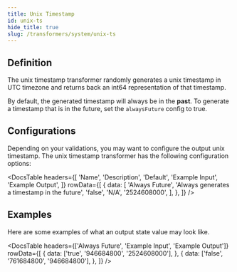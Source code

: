 ```yaml
---
title: Unix Timestamp
id: unix-ts
hide_title: true
slug: /transformers/system/unix-ts
---
```




<TransformerPageHeader
  title="Unix Timestamp"
  type="int64"
  apiRef="https://github.com/nucleuscloud/neosync/blob/main/worker/internal/benthos/transformers/unix_timestamp.go"
/>

## Definition

The unix timestamp transformer randomly generates a unix timestamp in UTC timezone and returns back an int64 representation of that timestamp.

By default, the generated timestamp will always be in the **past**. To generate a timestamp that is in the future, set the `alwaysFuture` config to true.

## Configurations

Depending on your validations, you may want to configure the output unix timestamp. The unix timestamp transformer has the following configuration options:

<DocsTable
  headers={[
    'Name',
    'Description',
    'Default',
    'Example Input',
    'Example Output',
  ]}
  rowData={[
    {
      data: [
        'Always Future',
        'Always generates a timestamp in the future',
        'false',
        'N/A',
        '2524608000',
      ],
    },
  ]}
/>

## Examples

Here are some examples of what an output state value may look like.

<DocsTable
  headers={['Always Future', 'Example Input', 'Example Output']}
  rowData={[
    {
      data: ['true', '946684800', '2524608000'],
    },
    {
      data: ['false', '761684800', '946684800'],
    },
  ]}
/>
